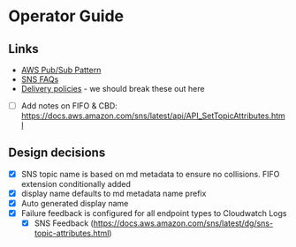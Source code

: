 # Operator Guide

## Links
* [AWS Pub/Sub Pattern](https://docs.aws.amazon.com/prescriptive-guidance/latest/modernization-integrating-microservices/pub-sub.html)
* [SNS FAQs](https://aws.amazon.com/sns/faqs/#:~:text=FIFO%20topics)
* [Delivery policies](https://docs.aws.amazon.com/sns/latest/dg/sns-message-delivery-retries.html) - we should break these out here

* [ ] Add notes on FIFO & CBD: https://docs.aws.amazon.com/sns/latest/api/API_SetTopicAttributes.html

## Design decisions
* [x] SNS topic name is based on md metadata to ensure no collisions. FIFO extension conditionally added
* [x] display name defaults to md metadata name prefix
* [x] Auto generated display name
* [x] Failure feedback is configured for all endpoint types to Cloudwatch Logs
  * [x] SNS Feedback (https://docs.aws.amazon.com/sns/latest/dg/sns-topic-attributes.html) 

